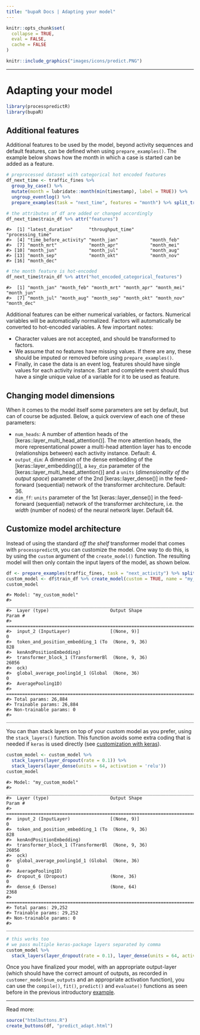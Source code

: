 ```yaml
---
title: "bupaR Docs | Adapting your model"
---
```


```r
knitr::opts_chunk$set(
  collapse = TRUE,
  eval = FALSE,
  cache = FALSE
)
```

```r
knitr::include_graphics("images/icons/predict.PNG")
```

***

# Adapting your model

```r
library(processpredictR)
library(bupaR)
```

## Additional features

Additional features to be used by the model, beyond activity sequences and default features, can be defined when using `prepare_examples()`. The example below shows how the month in which a case is started can be added as a feature. 

```r
# preprocessed dataset with categorical hot encoded features
df_next_time <- traffic_fines %>% 
  group_by_case() %>%
  mutate(month = lubridate::month(min(timestamp), label = TRUE)) %>%
  ungroup_eventlog() %>%
  prepare_examples(task = "next_time", features = "month") %>% split_train_test()
```

```r
# the attributes of df are added or changed accordingly
df_next_time$train_df %>% attr("features")
```

```
#>  [1] "latest_duration"      "throughput_time"      "processing_time"     
#>  [4] "time_before_activity" "month_jan"            "month_feb"           
#>  [7] "month_mrt"            "month_apr"            "month_mei"           
#> [10] "month_jun"            "month_jul"            "month_aug"           
#> [13] "month_sep"            "month_okt"            "month_nov"           
#> [16] "month_dec"
```

```r
# the month feature is hot-encoded
df_next_time$train_df %>% attr("hot_encoded_categorical_features")
```

```
#>  [1] "month_jan" "month_feb" "month_mrt" "month_apr" "month_mei" "month_jun"
#>  [7] "month_jul" "month_aug" "month_sep" "month_okt" "month_nov" "month_dec"
```

Additional features can be either numerical variables, or factors. Numerical variables will be automatically normalized. Factors will automatically be converted to hot-encoded variables. A few important notes: 

* Character values are not accepted, and should be transformed to factors. 
* We assume that no features have missing values. If there are any, these should be imputed or removed before using `prepare_examples()`. 
* Finally, in case the data is an event log, features should have single values for each activity instance. Start and complete event should thus have a single unique value of a variable for it to be used as feature. 

## Changing model dimensions 

When it comes to the model itself some parameters are set by default, but can of course be adjusted. Below, a quick overview of each one of these parameters:

* `num_heads`: A number of attention heads of the [keras::layer_multi_head_attention()]. The more attention heads, the more representational power a multi-head attention layer has to encode (relationships between) each activity instance. Default: 4.
* `output_dim`: A dimension of the dense embedding of the [keras::layer_embedding()], a `key_dim` parameter of the [keras::layer_multi_head_attention()] and a `units` (_dimensionality of the output space_) parameter of the 2nd [keras::layer_dense()] in the feed-forward (sequential) network of the transformer architecture. Default: 36.
* `dim_ff`: `units` parameter of the 1st [keras::layer_dense()] in the feed-forward (sequential) network of the transformer architecture, i.e. the _width_ (number of nodes) of the neural network layer. Default 64.

## Customize model architecture

Instead of using the standard _off the shelf_ transformer model that comes with `processpredictR`, you can customize the model. One way to do this, is by using the `custom` argument of the `create_model()` function. The resulting model will then only contain the input layers of the model, as shown below. 

```r
df <- prepare_examples(traffic_fines, task = "next_activity") %>% split_train_test()
custom_model <- df$train_df %>% create_model(custom = TRUE, name = "my_custom_model")
custom_model
```


```
#> Model: "my_custom_model"
#> ________________________________________________________________________________
#>  Layer (type)                       Output Shape                    Param #     
#> ================================================================================
#>  input_2 (InputLayer)               [(None, 9)]                     0           
#>  token_and_position_embedding_1 (To  (None, 9, 36)                  828         
#>  kenAndPositionEmbedding)                                                       
#>  transformer_block_1 (TransformerBl  (None, 9, 36)                  26056       
#>  ock)                                                                           
#>  global_average_pooling1d_1 (Global  (None, 36)                     0           
#>  AveragePooling1D)                                                              
#> ================================================================================
#> Total params: 26,884
#> Trainable params: 26,884
#> Non-trainable params: 0
#> ________________________________________________________________________________
```

You can than stack layers on top of your custom model as you prefer, using the `stack_layers()` function. This function avoids some extra coding that is needed if `keras` is used directly (see [customization with keras](predict_keras.html)).

```r
custom_model <- custom_model %>%
  stack_layers(layer_dropout(rate = 0.1)) %>% 
  stack_layers(layer_dense(units = 64, activation = 'relu'))
custom_model
```

```
#> Model: "my_custom_model"
#> ________________________________________________________________________________
#>  Layer (type)                       Output Shape                    Param #     
#> ================================================================================
#>  input_2 (InputLayer)               [(None, 9)]                     0           
#>  token_and_position_embedding_1 (To  (None, 9, 36)                  828         
#>  kenAndPositionEmbedding)                                                       
#>  transformer_block_1 (TransformerBl  (None, 9, 36)                  26056       
#>  ock)                                                                           
#>  global_average_pooling1d_1 (Global  (None, 36)                     0           
#>  AveragePooling1D)                                                              
#>  dropout_6 (Dropout)                (None, 36)                      0           
#>  dense_6 (Dense)                    (None, 64)                      2368        
#> ================================================================================
#> Total params: 29,252
#> Trainable params: 29,252
#> Non-trainable params: 0
#> ________________________________________________________________________________

```

```r
# this works too
# we pass multiple keras-package layers separated by comma
custom_model %>%
  stack_layers(layer_dropout(rate = 0.1), layer_dense(units = 64, activation = 'relu'))
```

Once you have finalized your model, with an appropriate output-layer (which should have the correct amount of outputs, as recorded in `customer_model$num_outputs` and an appropriate activation function), you can use the `compile()`, `fit()`, `predict()` and `evaluate()` functions as seen before in the previous introductory [example](https://bupaverse.github.io/docs/predict_workflow.html). 

***

Read more: 

```r
source("htmlbuttons.R")
create_buttons(df, "predict_adapt.html")
```
